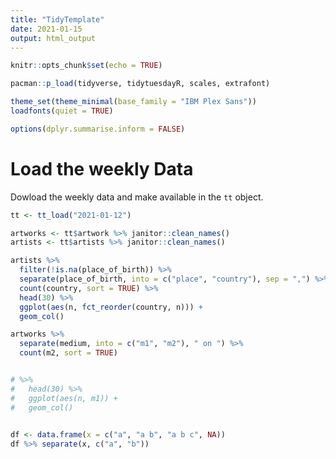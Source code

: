 ```yaml
---
title: "TidyTemplate"
date: 2021-01-15
output: html_output
---
```




```r

knitr::opts_chunk$set(echo = TRUE)

pacman::p_load(tidyverse, tidytuesdayR, scales, extrafont)

theme_set(theme_minimal(base_family = "IBM Plex Sans"))
loadfonts(quiet = TRUE)

options(dplyr.summarise.inform = FALSE)
```

# Load the weekly Data

Dowload the weekly data and make available in the `tt` object.

```r

tt <- tt_load("2021-01-12")

artworks <- tt$artwork %>% janitor::clean_names()
artists <- tt$artists %>% janitor::clean_names()

```

```r
artists %>% 
  filter(!is.na(place_of_birth)) %>% 
  separate(place_of_birth, into = c("place", "country"), sep = ",") %>% 
  count(country, sort = TRUE) %>%
  head(30) %>% 
  ggplot(aes(n, fct_reorder(country, n))) +
  geom_col()
```



```r
artworks %>% 
  separate(medium, into = c("m1", "m2"), " on ") %>% 
  count(m2, sort = TRUE) 


# %>% 
#   head(30) %>% 
#   ggplot(aes(n, m1)) +
#   geom_col()
  
```





```r
df <- data.frame(x = c("a", "a b", "a b c", NA))
df %>% separate(x, c("a", "b"))
```































